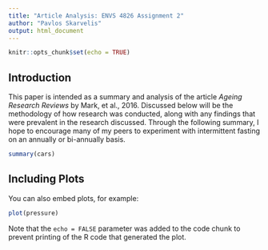```yaml
---
title: "Article Analysis: ENVS 4826 Assignment 2"
author: "Pavlos Skarvelis"
output: html_document
---
```


```r
knitr::opts_chunk$set(echo = TRUE)
```

## Introduction
This paper is intended as a summary and analysis of the article *Ageing Research Reviews* by Mark, et al., 2016. Discussed below will be the methodology of how research was conducted, along with any findings that were prevalent in the research discussed. Through the following summary, I hope to encourage many of my peers to experiment with intermittent fasting on an annually or bi-annually basis.

```r
summary(cars)
```

## Including Plots

You can also embed plots, for example:

```r
plot(pressure)
```

Note that the `echo = FALSE` parameter was added to the code chunk to prevent printing of the R code that generated the plot.
